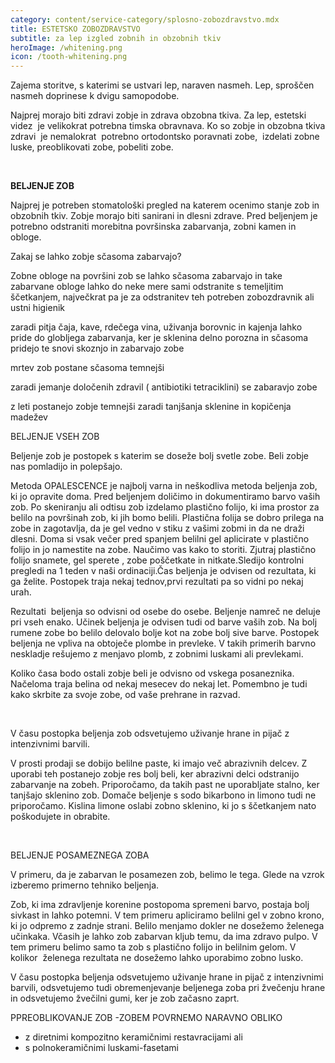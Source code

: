 ```yaml
---
category: content/service-category/splosno-zobozdravstvo.mdx
title: ESTETSKO ZOBOZDRAVSTVO
subtitle: za lep izgled zobnih in obzobnih tkiv
heroImage: /whitening.png
icon: /tooth-whitening.png
---
```


Zajema storitve, s katerimi se ustvari lep, naraven nasmeh. Lep, sproščen nasmeh doprinese k dvigu samopodobe.

 Najprej morajo biti zdravi zobje in zdrava obzobna tkiva. Za lep, estetski videz  je velikokrat potrebna timska obravnava. Ko so zobje in obzobna tkiva zdravi  je nemalokrat  potrebno ortodontsko poravnati zobe,  izdelati zobne luske, preoblikovati zobe, pobeliti zobe.

 

**BELJENJE ZOB**

Najprej je potreben stomatološki pregled na katerem ocenimo stanje zob in obzobnih tkiv. Zobje morajo biti sanirani in dlesni zdrave. Pred beljenjem je potrebno odstraniti morebitna površinska zabarvanja, zobni kamen in obloge.

Zakaj se lahko zobje sčasoma zabarvajo?

Zobne obloge na površini zob se lahko sčasoma zabarvajo in take zabarvane obloge lahko do neke mere sami odstranite s temeljitim ščetkanjem, največkrat pa je za odstranitev teh potreben zobozdravnik ali ustni higienik

zaradi pitja čaja, kave, rdečega vina, uživanja borovnic in kajenja lahko pride do globljega zabarvanja, ker je sklenina delno porozna in sčasoma pridejo te snovi skoznjo in zabarvajo zobe

mrtev zob postane sčasoma temnejši

zaradi jemanje določenih zdravil ( antibiotiki tetraciklini) se zabaravjo zobe

z leti postanejo zobje temnejši zaradi tanjšanja sklenine in kopičenja madežev

BELJENJE VSEH ZOB

Beljenje zob je postopek s katerim se doseže bolj svetle zobe. Beli zobje nas pomladijo in polepšajo.

Metoda OPALESCENCE je najbolj varna in neškodliva metoda beljenja zob, ki jo opravite doma. Pred beljenjem doličimo in dokumentiramo barvo vaših zob. Po skeniranju ali odtisu zob izdelamo plastično folijo, ki ima prostor za belilo na površinah zob, ki jih bomo belili. Plastična folija se dobro prilega na zobe in zagotavlja, da je gel vedno v stiku z vašimi zobmi in da ne draži dlesni. Doma si vsak večer pred spanjem belilni gel aplicirate v plastično folijo in jo namestite na zobe. Naučimo vas kako to storiti. Zjutraj plastično folijo snamete, gel sperete , zobe poščetkate in nitkate.Sledijo kontrolni pregledi na 1 teden v naši ordinaciji.Čas beljenja je odvisen od rezultata, ki ga želite. Postopek traja nekaj tednov,prvi rezultati pa so vidni po nekaj urah.

Rezultati  beljenja so odvisni od osebe do osebe. Beljenje namreč ne deluje pri vseh enako. Učinek beljenja je odvisen tudi od barve vaših zob. Na bolj rumene zobe bo belilo delovalo bolje kot na zobe bolj sive barve.
Postopek beljenja ne vpliva na obtoječe plombe in prevleke. V takih primerih barvno neskladje rešujemo z menjavo plomb, z zobnimi luskami ali prevlekami.

Koliko časa bodo ostali zobje beli je odvisno od vskega posaneznika. Načeloma traja belina od nekaj mesecev do nekaj let. Pomembno je tudi kako skrbite za svoje zobe, od vaše prehrane in razvad.

 

V času postopka beljenja zob odsvetujemo uživanje hrane in pijač z intenzivnimi barvili.

V prosti prodaji se dobijo belilne paste, ki imajo več abrazivnih delcev. Z uporabi teh postanejo zobje res bolj beli, ker abrazivni delci odstranijo zabarvanje na zobeh. Priporočamo, da takih past ne uporabljate stalno, ker tanjšajo sklenino zob.
Domače beljenje s sodo bikarbono in limono tudi ne priporočamo. Kislina limone oslabi zobno sklenino, ki jo s ščetkanjem nato poškodujete in obrabite.

 

BELJENJE POSAMEZNEGA ZOBA

V primeru, da je zabarvan le posamezen zob, belimo le tega. Glede na vzrok izberemo primerno tehniko beljenja.

Zob, ki ima zdravljenje korenine postopoma spremeni barvo, postaja bolj sivkast in lahko potemni. V tem primeru apliciramo belilni gel v zobno krono, ki jo odpremo z zadnje strani. Belilo menjamo dokler ne dosežemo želenega učinkaka. Včasih je lahko zob zabarvan kljub temu, da ima zdravo pulpo. V tem primeru belimo samo ta zob s plastično folijo in belilnim gelom. V  kolikor  želenega rezultata ne dosežemo lahko uporabimo zobno lusko.

V času postopka beljenja odsvetujemo uživanje hrane in pijač z intenzivnimi barvili, odsvetujemo tudi obremenjevanje beljenega zoba pri žvečenju hrane in odsvetujemo žvečilni gumi, ker je zob začasno zaprt.

PPREOBLIKOVANJE ZOB -ZOBEM POVRNEMO NARAVNO OBLIKO

* z diretnimi kompozitno keramičnimi restavracijami ali
* s polnokeramičnimi luskami-fasetami

